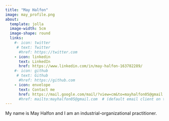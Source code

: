```yaml
---
title: "May Halfon"
image: may_profile.png
about:
  template: jolla
  image-width: 5cm
  image-shape: round
  links:
    #- icon: twitter
     # text: Twitter
      #href: https://twitter.com
    - icon: linkedin
      text: LinkedIn
      href: https://www.linkedin.com/in/may-halfon-163782289/
    #- icon: github
     # text: Github
      #href: https://github.com
    - icon: envelope
      text: Contact me
      href: https://mail.google.com/mail/?view=cm&to=mayhalfon05@gmail.com # (default email client to Gmail)
      #href: mailto:mayhalfon05@gmail.com  # (default email client on the user's computer)
---
```


My name is May Halfon and I am an industrial-organizational practitioner.
